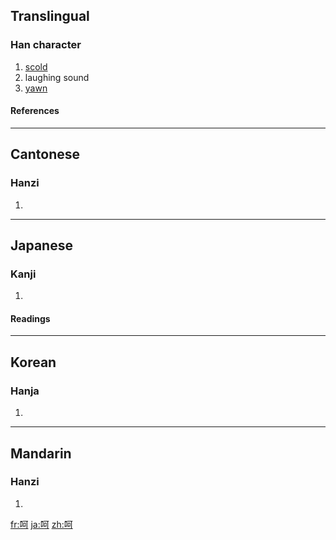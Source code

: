 {{see|訶}}

==Translingual==
===Han character===
{{Han char|rn=30|rad=口|as=05|sn=8|four=6102<sub>0</sub>|canj=口一弓口 (RMNR)}}
# [[scold]]
# laughing sound
# [[yawn]]
====References====
{{Han ref|kx=0183.020|dkj=03459|dj=0402.030|hdz=10598.100|uh=5475|ud=21621|bh=A8FE|bd=43262}}
----
==Cantonese==
===Hanzi===
{{yue-hanzi|jyut=|y=ho1}}
# {{defn|Cantonese}}
----
==Japanese==
===Kanji===
{{ja-kanji|grade=|rs=口05}}
# {{defn|Japanese}} 
====Readings====
{{ja-readings|on=[[か]] (ka)|kun=[[しかる]] (shikaru), [[わらう]] (warau)}}
----
==Korean==
===Hanja===
{{ko-hanja|hangeul=가|rv=ga|mr=ka}}
# {{defn|Korean}}
----
==Mandarin==
===Hanzi===
{{cmn-hanzi|pin=[[háo]] ([[hao2]]), [[hē]] ([[he1]])|wg=hao<sup>2</sup>, ho<sup>1</sup>}}
# {{defn|Mandarin}}

[[fr:呵]]
[[ja:呵]]
[[zh:呵]]